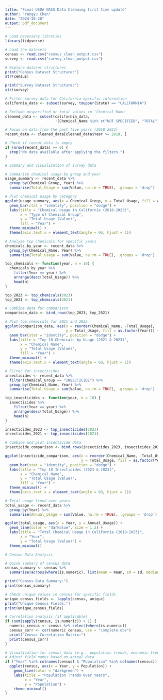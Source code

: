 ```yaml
---
title: "Final USDA NASS Data Cleaning first time update"
author: "Yangyu Chen"
date: "2024-10-28"
output: pdf_document
---
```


```r
# Load necessary libraries
library(tidyverse)

# Load the datasets
census <- read.csv("census_clean_output.csv")
survey <- read.csv("survey_clean_output.csv")

# Explore dataset structures
print("Census Dataset Structure:")
str(census)

print("Survey Dataset Structure:")
str(survey)

# Filter survey data for California-specific information
california_data <- subset(survey, toupper(State) == "CALIFORNIA")

# Exclude unspecified or total values in `Chemical_Name`
cleaned_data <- subset(california_data, 
                       !(Chemical_Name %in% c("NOT SPECIFIED", "TOTAL")))

# Focus on data from the past five years (2018-2023)
recent_data <- cleaned_data[cleaned_data$Year >= 2018, ]

# Check if recent_data is empty
if (nrow(recent_data) == 0) {
  stop("No data available after applying the filters.")
}

# Summary and visualization of survey data

# Summarize chemical usage by group and year
usage_summary <- recent_data %>%
  group_by(Chemical_Group, Year) %>%
  summarise(Total_Usage = sum(Value, na.rm = TRUE), .groups = 'drop')

# Plot chemical usage by category
ggplot(usage_summary, aes(x = Chemical_Group, y = Total_Usage, fill = as.factor(Year))) +
  geom_bar(stat = "identity", position = "dodge") +
  labs(title = "Chemical Usage in California (2018-2023)",
       x = "Type of Chemical Group",
       y = "Total Usage (Value)",
       fill = "Year") +
  theme_minimal() +
  theme(axis.text.x = element_text(angle = 60, hjust = 1))

# Analyze top chemicals for specific years
chemicals_by_year <- recent_data %>%
  group_by(Chemical_Name, Year) %>%
  summarise(Total_Usage = sum(Value, na.rm = TRUE), .groups = 'drop')

top_chemicals <- function(year, n = 10) {
  chemicals_by_year %>%
    filter(Year == year) %>%
    arrange(desc(Total_Usage)) %>%
    head(n)
}

top_2023 <- top_chemicals(2023)
top_2021 <- top_chemicals(2021)

# Combine data for comparison
comparison_data <- bind_rows(top_2023, top_2021)

# Plot top chemicals for 2021 and 2023
ggplot(comparison_data, aes(x = reorder(Chemical_Name, -Total_Usage), 
                            y = Total_Usage, fill = as.factor(Year))) +
  geom_bar(stat = "identity", position = "dodge") +
  labs(title = "Top 10 Chemicals by Usage (2021 & 2023)",
       x = "Chemical Name",
       y = "Total Usage (Value)",
       fill = "Year") +
  theme_minimal() +
  theme(axis.text.x = element_text(angle = 60, hjust = 1))

# Filter for insecticides
insecticides <- recent_data %>%
  filter(Chemical_Group == "INSECTICIDE") %>%
  group_by(Chemical_Name, Year) %>%
  summarise(Total_Usage = sum(Value, na.rm = TRUE), .groups = 'drop')

top_insecticides <- function(year, n = 10) {
  insecticides %>%
    filter(Year == year) %>%
    arrange(desc(Total_Usage)) %>%
    head(n)
}

insecticides_2023 <- top_insecticides(2023)
insecticides_2021 <- top_insecticides(2021)

# Combine and plot insecticide data
insecticide_comparison <- bind_rows(insecticides_2023, insecticides_2021)

ggplot(insecticide_comparison, aes(x = reorder(Chemical_Name, -Total_Usage), 
                                   y = Total_Usage, fill = as.factor(Year))) +
  geom_bar(stat = "identity", position = "dodge") +
  labs(title = "Top 10 Insecticides (2021 & 2023)",
       x = "Chemical Name",
       y = "Total Usage (Value)",
       fill = "Year") +
  theme_minimal() +
  theme(axis.text.x = element_text(angle = 60, hjust = 1))

# Total usage trend over years
total_usage <- recent_data %>%
  group_by(Year) %>%
  summarise(Annual_Usage = sum(Value, na.rm = TRUE), .groups = 'drop')

ggplot(total_usage, aes(x = Year, y = Annual_Usage)) +
  geom_line(color = "darkblue", size = 1.2) +
  labs(title = "Total Chemical Usage in California (2018-2023)",
       x = "Year",
       y = "Total Usage (Value)") +
  theme_minimal()

# Census Data Analysis

# Quick summary of census data
census_summary <- census %>%
  summarise(across(where(is.numeric), list(mean = mean, sd = sd, median = median), na.rm = TRUE))

print("Census Data Summary:")
print(census_summary)

# Check unique values in census for specific fields
unique_census_fields <- lapply(census, unique)
print("Unique Census Fields:")
print(unique_census_fields)

# Correlation analysis (if applicable)
if (sum(sapply(census, is.numeric)) > 1) {
  numeric_census <- census %>% select(where(is.numeric))
  census_corr <- cor(numeric_census, use = "complete.obs")
  print("Census Correlation Matrix:")
  print(census_corr)
}

# Visualization for census data (e.g., population trends, economic trends)
# Adjust field names based on actual data
if ("Year" %in% colnames(census) & "Population" %in% colnames(census)) {
  ggplot(census, aes(x = Year, y = Population)) +
    geom_line(color = "darkgreen") +
    labs(title = "Population Trends Over Years",
         x = "Year",
         y = "Population") +
    theme_minimal()
}
```
